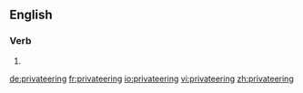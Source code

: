 ==English==

===Verb===
{{head|en}}

# {{present participle of|privateer}}

[[de:privateering]]
[[fr:privateering]]
[[io:privateering]]
[[vi:privateering]]
[[zh:privateering]]